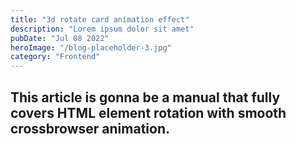 ```yaml
---
title: "3d rotate card animation effect"
description: "Lorem ipsum dolor sit amet"
pubDate: "Jul 08 2022"
heroImage: "/blog-placeholder-3.jpg"
category: "Frontend"
---
```


## This article is gonna be a manual that fully covers HTML element rotation with smooth crossbrowser animation.
